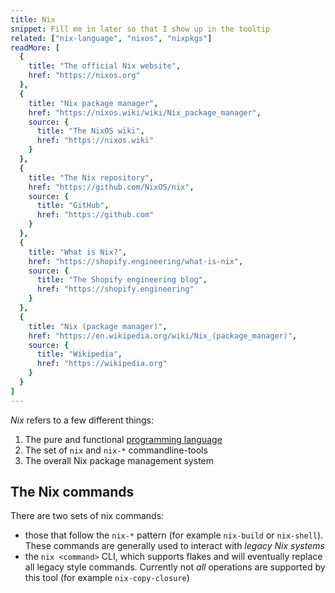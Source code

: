 ```yaml
---
title: Nix
snippet: Fill me in later so that I show up in the tooltip
related: ["nix-language", "nixos", "nixpkgs"]
readMore: [
  {
    title: "The official Nix website",
    href: "https://nixos.org"
  },
  {
    title: "Nix package manager",
    href: "https://nixos.wiki/wiki/Nix_package_manager",
    source: {
      title: "The NixOS wiki",
      href: "https://nixos.wiki"
    }
  },
  {
    title: "The Nix repository",
    href: "https://github.com/NixOS/nix",
    source: {
      title: "GitHub",
      href: "https://github.com"
    }
  },
  {
    title: "What is Nix?",
    href: "https://shopify.engineering/what-is-nix",
    source: {
      title: "The Shopify engineering blog",
      href: "https://shopify.engineering"
    }
  },
  {
    title: "Nix (package manager)",
    href: "https://en.wikipedia.org/wiki/Nix_(package_manager)",
    source: {
      title: "Wikipedia",
      href: "https://wikipedia.org"
    }
  }
]
---
```


*Nix* refers to a few different things:

1. The pure and functional [programming language](/concepts/nix-language)
2. The set of `nix` and `nix-*` commandline-tools
3. The overall Nix package management system


## The Nix commands

There are two sets of nix commands:

- those that follow the `nix-*` pattern (for example `nix-build` or `nix-shell`).  These commands are generally used to interact with _legacy Nix systems_
- the `nix <command>` CLI, which supports flakes and will eventually replace all legacy style commands.  Currently not _all_ operations are supported by this tool (for example `nix-copy-closure`)
